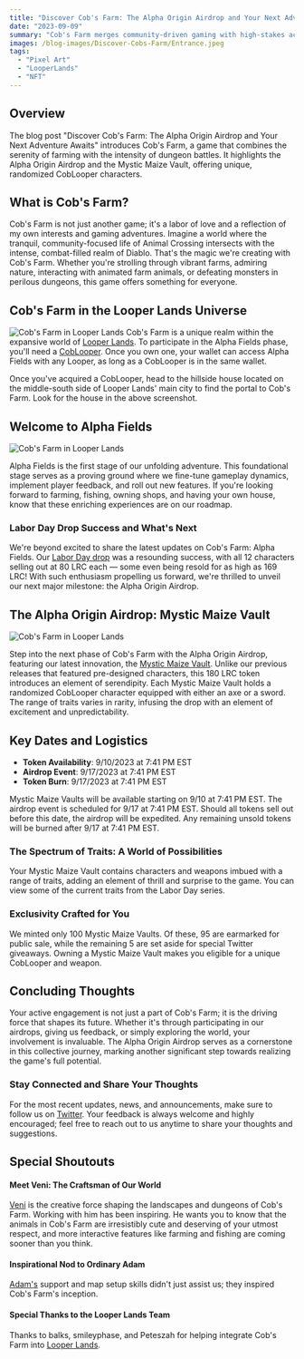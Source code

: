 ```yaml
---
title: "Discover Cob's Farm: The Alpha Origin Airdrop and Your Next Adventure Awaits"
date: "2023-09-09"
summary: "Cob's Farm merges community-driven gaming with high-stakes action, blending elements of Animal Crossing and Diablo. The Alpha Origin Airdrop introduces the Mystic Maize Vault, a 180 LRC token containing randomized CobLooper characters. Key dates include token availability on 9/10/2023 and the airdrop event on 9/17/2023. The post emphasizes community involvement in the game's development and offers special shoutouts to contributors."
images: /blog-images/Discover-Cobs-Farm/Entrance.jpeg
tags:
  - "Pixel Art"
  - "LooperLands"
  - "NFT"
---
```


## Overview

The blog post "Discover Cob's Farm: The Alpha Origin Airdrop and Your Next Adventure Awaits" introduces Cob's Farm, a game that combines the serenity of farming with the intensity of dungeon battles. It highlights the Alpha Origin Airdrop and the Mystic Maize Vault, offering unique, randomized CobLooper characters.

## What is Cob's Farm?

Cob's Farm is not just another game; it's a labor of love and a reflection of my own interests and gaming adventures. Imagine a world where the tranquil, community-focused life of Animal Crossing intersects with the intense, combat-filled realm of Diablo. That's the magic we're creating with Cob's Farm. Whether you're strolling through vibrant farms, admiring nature, interacting with animated farm animals, or defeating monsters in perilous dungeons, this game offers something for everyone.

## Cob's Farm in the Looper Lands Universe

![Cob's Farm in Looper Lands](/blog-images/Discover-Cobs-Farm/LooperLandsEntrance.jpg)
Cob's Farm is a unique realm within the expansive world of [Looper Lands](https://loopworms.io/DEV/LooperLands/LooperLandsGuide/). To participate in the Alpha Fields phase, you'll need a [CobLooper](https://loopexchange.art/collection/cobsfarm). Once you own one, your wallet can access Alpha Fields with any Looper, as long as a CobLooper is in the same wallet.

Once you've acquired a CobLooper, head to the hillside house located on the middle-south side of Looper Lands' main city to find the portal to Cob's Farm. Look for the house in the above screenshot.

## Welcome to Alpha Fields

![Cob's Farm in Looper Lands](/blog-images/Discover-Cobs-Farm/Farm.png)

Alpha Fields is the first stage of our unfolding adventure. This foundational stage serves as a proving ground where we fine-tune gameplay dynamics, implement player feedback, and roll out new features. If you're looking forward to farming, fishing, owning shops, and having your own house, know that these enriching experiences are on our roadmap.

### Labor Day Drop Success and What's Next

We're beyond excited to share the latest updates on Cob's Farm: Alpha Fields. Our [Labor Day drop](https://loopexchange.art/collection/cobsfarm) was a resounding success, with all 12 characters selling out at 80 LRC each — some even being resold for as high as 169 LRC! With such enthusiasm propelling us forward, we're thrilled to unveil our next major milestone: the Alpha Origin Airdrop.

## The Alpha Origin Airdrop: Mystic Maize Vault

![Cob's Farm in Looper Lands](/blog-images/Discover-Cobs-Farm/MysticMaizeVault.gif)

Step into the next phase of Cob's Farm with the Alpha Origin Airdrop, featuring our latest innovation, the [Mystic Maize Vault](https://loopexchange.art/collection/cobsfarm/item/0xad3fb206e6779cc882fa733394b67d8b8a4f6710920cea161909bb4a71086883). Unlike our previous releases that featured pre-designed characters, this 180 LRC token introduces an element of serendipity. Each Mystic Maize Vault holds a randomized CobLooper character equipped with either an axe or a sword. The range of traits varies in rarity, infusing the drop with an element of excitement and unpredictability.

## Key Dates and Logistics

- **Token Availability**: 9/10/2023 at 7:41 PM EST
- **Airdrop Event**: 9/17/2023 at 7:41 PM EST
- **Token Burn**: 9/17/2023 at 7:41 PM EST

Mystic Maize Vaults will be available starting on 9/10 at 7:41 PM EST. The airdrop event is scheduled for 9/17 at 7:41 PM EST. Should all tokens sell out before this date, the airdrop will be expedited. Any remaining unsold tokens will be burned after 9/17 at 7:41 PM EST.

### The Spectrum of Traits: A World of Possibilities

Your Mystic Maize Vault contains characters and weapons imbued with a range of traits, adding an element of thrill and surprise to the game. You can view some of the current traits from the Labor Day series.

### Exclusivity Crafted for You

We minted only 100 Mystic Maize Vaults. Of these, 95 are earmarked for public sale, while the remaining 5 are set aside for special Twitter giveaways. Owning a Mystic Maize Vault makes you eligible for a unique CobLooper and weapon.

## Concluding Thoughts

Your active engagement is not just a part of Cob's Farm; it is the driving force that shapes its future. Whether it's through participating in our airdrops, giving us feedback, or simply exploring the world, your involvement is invaluable. The Alpha Origin Airdrop serves as a cornerstone in this collective journey, marking another significant step towards realizing the game's full potential.

### Stay Connected and Share Your Thoughts

For the most recent updates, news, and announcements, make sure to follow us on [Twitter](https://twitter.com/CobsFarm). Your feedback is always welcome and highly encouraged; feel free to reach out to us anytime to share your thoughts and suggestions.

## Special Shoutouts

#### Meet Veni: The Craftsman of Our World

[Veni](https://twitter.com/MJVenici) is the creative force shaping the landscapes and dungeons of Cob's Farm. Working with him has been inspiring. He wants you to know that the animals in Cob's Farm are irresistibly cute and deserving of your utmost respect, and more interactive features like farming and fishing are coming sooner than you think.

#### Inspirational Nod to Ordinary Adam

[Adam's](https://twitter.com/Ordinary_Adam) support and map setup skills didn't just assist us; they inspired Cob's Farm's inception.

#### Special Thanks to the Looper Lands Team

Thanks to balks, smileyphase, and Peteszah for helping integrate Cob's Farm into [Looper Lands](https://twitter.com/LooperLands).
